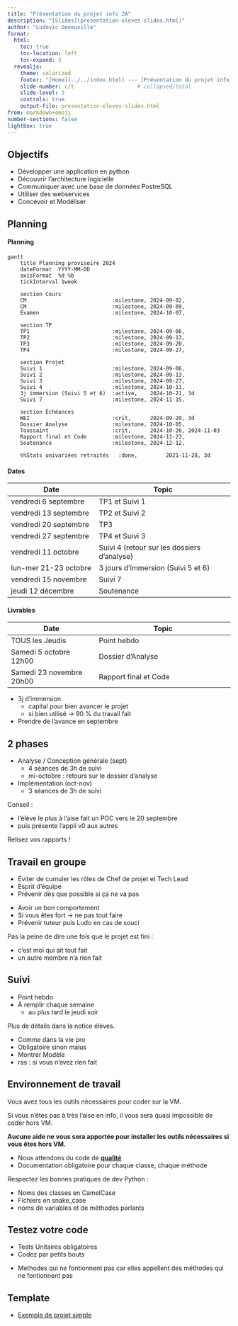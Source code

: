 ```yaml
---
title: "Présentation du projet info 2A"
description: "[Slides](presentation-eleves-slides.html)"
author: "Ludovic Deneuville"
format:
  html:
    toc: true
    toc-location: left
    toc-expand: 3
  revealjs:
    theme: solarized
    footer: "[Home](../../index.html) --- [Présentation du projet info 2A](presentation-eleves.qmd)"
    slide-number: c/t                    # collapsed/total
    slide-level: 3
    controls: true
    output-file: presentation-eleves-slides.html
from: markdown+emoji
number-sections: false
lightbox: true
---
```



## Objectifs

- Développer une application en python
- Découvrir l'architecture logicielle
- Communiquer avec une base de données PostreSQL
- Utiliser des webservices
- Concevoir et Modéliser

## Planning {.smaller}

::::::{.panel-tabset .nav-pills}

#### Planning

:::{.white-box}

```mermaid
gantt
    title Planning provisoire 2024
    dateFormat  YYYY-MM-DD
    axisFormat  %d %b
    tickInterval 1week
    
    section Cours
    CM                           :milestone, 2024-09-02,
    CM                           :milestone, 2024-09-09, 
    Examen                       :milestone, 2024-10-07,
    
    section TP
    TP1                          :milestone, 2024-09-06,
    TP2                          :milestone, 2024-09-13,
    TP3                          :milestone, 2024-09-20,
    TP4                          :milestone, 2024-09-27,
    
    section Projet
    Suivi 1                      :milestone, 2024-09-06,
    Suivi 2                      :milestone, 2024-09-13,
    Suivi 3                      :milestone, 2024-09-27,
    Suivi 4                      :milestone, 2024-10-11,
    3j immersion (Suivi 5 et 6)  :active,    2024-10-21, 3d
    Suivi 7                      :milestone, 2024-11-15,
    
    section Échéances
    WEI                          :crit,      2024-09-20, 3d
    Dossier Analyse              :milestone, 2024-10-05,
    Toussaint                    :crit,      2024-10-26, 2024-11-03
    Rapport final et Code        :milestone, 2024-11-23,
    Soutenance                   :milestone, 2024-12-12,
    
    %%Stats univariées retraités   :done,         2021-11-28, 3d
```

:::

#### Dates

| Date                        | Topic                                       |
|-----------------------------|---------------------------------------------|
| vendredi 6 septembre        | TP1 et Suivi 1                              |
| vendredi 13 septembre       | TP2 et Suivi 2                              |
| vendredi 20 septembre       | TP3                                         |
| vendredi 27 septembre       | TP4 et Suivi 3                              |
| vendredi 11 octobre         | Suivi 4 (retour sur les dossiers d'analyse) |
| lun-mer 21-23 octobre       | 3 jours d'immersion (Suivi 5 et 6)          |
| vendredi 15 novembre        | Suivi 7                                     |
| jeudi 12 décembre           | Soutenance                                  |

#### Livrables


| Date                        | Topic                                       |
|-----------------------------|---------------------------------------------|
| TOUS les Jeudis             | Point hebdo                                 |
| Samedi 5 octobre 12h00      | Dossier d'Analyse                           |
| Samedi 23 novembre 20h00    | Rapport final et Code                       |



::::::

:::{.notes}
- 3j d'immersion
  - capital pour bien avancer le projet
  - si bien utilisé -> 90 % du travail fait
- Prendre de l'avance en septembre
:::

## 2 phases

- Analyse / Conception générale (sept)
  - 4 séances de 3h de suivi
  - mi-octobre : retours sur le dossier d'analyse
- Implémentation (oct-nov)
  - 3 séances de 3h de suivi

:::{.notes}
Conseil :

- l'élève le plus à l'aise fait un POC vers le 20 septembre
- puis présente l'appli v0 aux autres

Relisez vos rapports !
:::

## Travail en groupe

- Éviter de cumuler les rôles de Chef de projet et Tech Lead
- Esprit d'équipe
- Prévenir dès que possible si ça ne va pas

:::{.notes}
- Avoir un bon comportement
- Si vous êtes fort -> ne pas tout faire
- Prévenir tuteur puis Ludo en cas de souci

Pas la peine de dire une fois que le projet est fini : 

- c'est moi qui ait tout fait
- un autre membre n'a rien fait
:::

## Suivi 

- Point hebdo
- À remplir chaque semaine
  - au plus tard le jeudi soir

::: {.callout-note}
Plus de détails dans la notice élèves.
:::

:::{.notes}
- Comme dans la vie pro
- Obligatoire sinon malus
- Montrer Modèle
- ras : si vous n'avez rien fait
:::

## Environnement de travail

::: {.callout-important}
Vous avez tous les outils nécessaires pour coder sur la VM.

Si vous n'êtes pas à très l'aise en info, il vous sera quasi impossible de coder hors VM. 

**Aucune aide ne vous sera apportée pour installer les outils nécessaires si vous êtes hors VM.**
:::

- Nous attendons du code de **[qualité]{.underline}**
- Documentation obligatoire pour chaque classe, chaque méthode

:::{.notes}
Respectez les bonnes pratiques de dev Python :

- Noms des classes en CamelCase
- Fichiers en snake_case
- noms de variables et de méthodes parlants
:::


## Testez votre code

- Tests Unitaires obligatoires
- Codez par petits bouts

:::{.notes}
- Methodes qui ne fontionnent pas car elles appellent des méthodes qui ne fontionnent pas
:::

## Template

- [Exemple de projet simple](https://github.com/ludo2ne/ENSAI-2A-projet-info-template){target="_blank"}